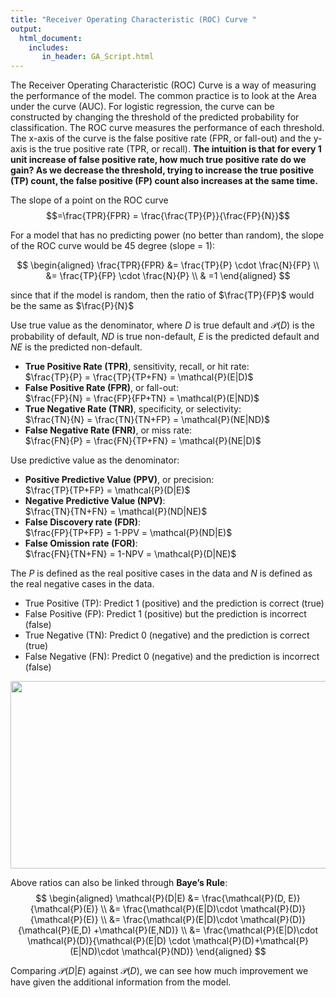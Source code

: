 ```yaml
---
title: "Receiver Operating Characteristic (ROC) Curve "
output: 
  html_document:
    includes:
       in_header: GA_Script.html
---
```


The Receiver Operating Characteristic (ROC) Curve is a way of measuring the performance of the model. The common practice is to look at the Area under the curve (AUC). For logistic regression, the curve can be constructed by changing the threshold of the predicted probability for classification. The ROC curve measures the performance of each threshold. The x-axis of the curve is the false positive rate (FPR, or fall-out) and the y-axis is the true positive rate (TPR, or recall). **The intuition is that for every 1 unit increase of false positive rate, how much true positive rate do we gain? As we decrease the threshold, trying to increase the true positive (TP) count, the false positive (FP) count also increases at the same time.**

The slope of a point on the ROC curve
$$=\frac{TPR}{FPR} = \frac{\frac{TP}{P}}{\frac{FP}{N}}$$

For a model that has no predicting power (no better than random), the slope of the ROC curve would be 45 degree (slope = 1):

$$
\begin{aligned}
\frac{TPR}{FPR} &= \frac{TP}{P} \cdot \frac{N}{FP} \\
&= \frac{TP}{FP} \cdot \frac{N}{P} \\
& =1
\end{aligned}
$$

since that if the model is random, then the ratio of $\frac{TP}{FP}$ would be the same as $\frac{P}{N}$

Use true value as the denominator, where $D$ is true default and $\mathcal{P}(D)$ is the probability of default, $ND$ is true non-default, $E$ is the predicted default and $NE$ is the predicted non-default.

* **True Positive Rate (TPR)**, sensitivity, recall, or hit rate:  
  $\frac{TP}{P} = \frac{TP}{TP+FN} = \mathcal{P}(E|D)$
* **False Positive Rate (FPR)**, or fall-out:  
  $\frac{FP}{N} = \frac{FP}{FP+TN} = \mathcal{P}(E|ND)$
* **True Negative Rate (TNR)**, specificity, or selectivity:  
  $\frac{TN}{N} = \frac{TN}{TN+FP} = \mathcal{P}(NE|ND)$
* **False Negative Rate (FNR)**, or miss rate:  
  $\frac{FN}{P} = \frac{FN}{TP+FN} = \mathcal{P}(NE|D)$

Use predictive value as the denominator:

* **Positive Predictive Value (PPV)**, or precision:  
  $\frac{TP}{TP+FP} = \mathcal{P}(D|E)$
* **Negative Predictive Value (NPV)**:  
  $\frac{TN}{TN+FN} = \mathcal{P}(ND|NE)$
* **False Discovery rate (FDR)**:  
  $\frac{FP}{TP+FP} = 1-PPV = \mathcal{P}(ND|E)$
* **False Omission rate (FOR)**:  
  $\frac{FN}{TN+FN} = 1-NPV = \mathcal{P}(D|NE)$
  
The $P$ is defined as the real positive cases in the data and $N$ is defined as the real negative cases in the data.

* True Positive (TP): Predict 1 (positive) and the prediction is correct (true)
* False Positive (FP): Predict 1 (positive) but the prediction is incorrect (false)
* True Negative (TN): Predict 0 (negative) and the prediction is correct (true)
* False Negative (FN): Predict 0 (negative) and the prediction is incorrect (false)

<img src="ConfusionMatrix.png" height="300px" width="600px" />
  
Above ratios can also be linked through **Baye's Rule**:  
$$
\begin{aligned}
\mathcal{P}(D|E) &= \frac{\mathcal{P}(D, E)}{\mathcal{P}(E)}  \\
&= \frac{\mathcal{P}(E|D)\cdot \mathcal{P}(D)}{\mathcal{P}(E)} \\
&= \frac{\mathcal{P}(E|D)\cdot \mathcal{P}(D)}{\mathcal{P}(E,D) +\mathcal{P}(E,ND)}  \\
&= \frac{\mathcal{P}(E|D)\cdot \mathcal{P}(D)}{\mathcal{P}(E|D) \cdot \mathcal{P}(D)+\mathcal{P}(E|ND)\cdot \mathcal{P}(ND)} 
\end{aligned}
$$

Comparing $\mathcal{P}(D|E)$ against $\mathcal{P}(D)$, we can see how much improvement we have given the additional information from the model.


